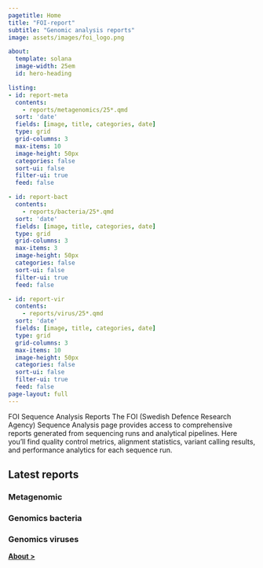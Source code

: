 ```yaml
---
pagetitle: Home
title: "FOI-report"
subtitle: "Genomic analysis reports"
image: assets/images/foi_logo.png

about:
  template: solana
  image-width: 25em
  id: hero-heading

listing:
- id: report-meta
  contents: 
    - reports/metagenomics/25*.qmd
  sort: 'date'
  fields: [image, title, categories, date]
  type: grid
  grid-columns: 3
  max-items: 10
  image-height: 50px
  categories: false
  sort-ui: false
  filter-ui: true
  feed: false

- id: report-bact
  contents: 
    - reports/bacteria/25*.qmd
  sort: 'date'
  fields: [image, title, categories, date]
  type: grid
  grid-columns: 3
  max-items: 3
  image-height: 50px
  categories: false
  sort-ui: false
  filter-ui: true
  feed: false

- id: report-vir
  contents: 
    - reports/virus/25*.qmd
  sort: 'date'
  fields: [image, title, categories, date]
  type: grid
  grid-columns: 3
  max-items: 10
  image-height: 50px
  categories: false
  sort-ui: false
  filter-ui: true
  feed: false
page-layout: full
---
```


::: { #hero-heading }

FOI Sequence Analysis Reports
The FOI (Swedish Defence Research Agency) Sequence Analysis page provides access to comprehensive reports generated from sequencing runs and analytical pipelines. Here you'll find quality control metrics, alignment statistics, variant calling results, and performance analytics for each sequence run. 



:::

## Latest reports
### Metagenomic
:::{ #report-meta }
:::
### Genomics bacteria
:::{ #report-bact }
:::
### Genomics viruses
:::{ #report-vir }
:::

[[**About >**]{.btn .btn-primary .btn-md}](about.qmd)